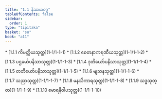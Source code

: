 ```yaml
---
title: "1.1 နိဿယဝဂ္ဂ"
tableOfContents: false
sidebar:
  order: 1
type: "tipitaka"
basket: "su"
book: "a11"
---
```



<DynamicBreadcrumb />



<TableOfContents book="a11" section="1.1">
* [1.1.1 ကိမတ္ထိယသုတ္တ](1-1/1-1-1)
* [1.1.2 စေတနာကရဏီယသုတ္တ](1-1/1-1-2)
* [1.1.3 ပဌမော်ပနိသာသုတ္တ](1-1/1-1-3)
* [1.1.4 ဒုတိယော်ပနိသာသုတ္တ](1-1/1-1-4)
* [1.1.5 တတိယော်ပနိသာသုတ္တ](1-1/1-1-5)
* [1.1.6 ဗျသနသုတ္တ](1-1/1-1-6)
* [1.1.7 သညာသုတ္တ](1-1/1-1-7)
* [1.1.8 မနသိကာရသုတ္တ](1-1/1-1-8)
* [1.1.9 သဒ္ဓသုတ္တ](1-1/1-1-9)
* [1.1.10 မောရနိဝါပသုတ္တ](1-1/1-1-10)
</TableOfContents>